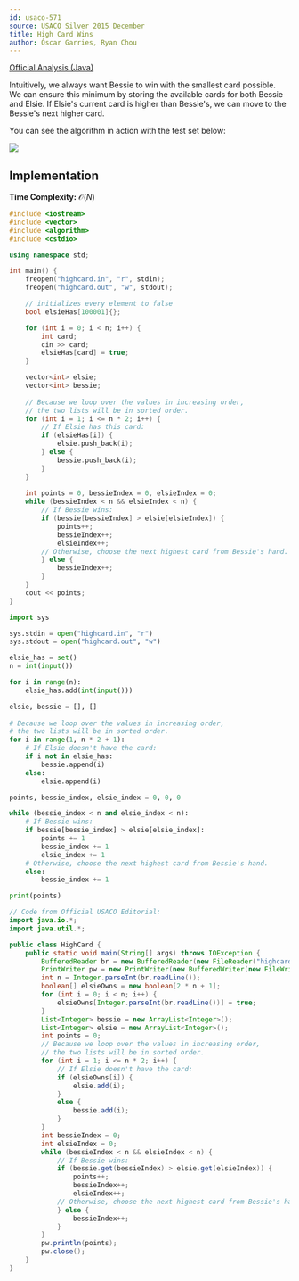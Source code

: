 ```yaml
---
id: usaco-571
source: USACO Silver 2015 December
title: High Card Wins
author: Óscar Garries, Ryan Chou
---
```


[Official Analysis (Java)](http://www.usaco.org/current/data/sol_highcard_silver_dec15.html)

Intuitively, we always want Bessie to win with the smallest card possible. We can ensure this minimum by storing the available cards for both Bessie and Elsie. If Elsie's current card is higher than Bessie's, we can move to the Bessie's next higher card.

You can see the algorithm in action with the test set below:

<img src = "/usaco-571-anim/highcard_algo.gif"/>

## Implementation

**Time Complexity:** $\mathcal{O}(N)$

<LanguageSection>

<CPPSection>

```cpp
#include <iostream>
#include <vector>
#include <algorithm>
#include <cstdio>

using namespace std;

int main() {
	freopen("highcard.in", "r", stdin);
	freopen("highcard.out", "w", stdout);

	// initializes every element to false
	bool elsieHas[100001]{};

	for (int i = 0; i < n; i++) {
		int card;
		cin >> card;
		elsieHas[card] = true;
	}

	vector<int> elsie;
	vector<int> bessie;
	
	// Because we loop over the values in increasing order,
	// the two lists will be in sorted order.
	for (int i = 1; i <= n * 2; i++) {
		// If Elsie has this card:
		if (elsieHas[i]) {
			elsie.push_back(i);
		} else {
			bessie.push_back(i);
		}
	}
	
	int points = 0, bessieIndex = 0, elsieIndex = 0;
	while (bessieIndex < n && elsieIndex < n) {
		// If Bessie wins:
		if (bessie[bessieIndex] > elsie[elsieIndex]) {
			points++;
			bessieIndex++;
			elsieIndex++;
		// Otherwise, choose the next highest card from Bessie's hand.
		} else {
			bessieIndex++;
		}
	}
	cout << points;
}
```
</CPPSection>

<PySection>

```py
import sys

sys.stdin = open("highcard.in", "r")
sys.stdout = open("highcard.out", "w")

elsie_has = set()
n = int(input())

for i in range(n):
	elsie_has.add(int(input()))

elsie, bessie = [], []
	
# Because we loop over the values in increasing order,
# the two lists will be in sorted order.
for i in range(1, n * 2 + 1):
	# If Elsie doesn't have the card:
	if i not in elsie_has:
		bessie.append(i)
	else:
		elsie.append(i)

points, bessie_index, elsie_index = 0, 0, 0

while (bessie_index < n and elsie_index < n):
	# If Bessie wins:
	if bessie[bessie_index] > elsie[elsie_index]:
		points += 1
		bessie_index += 1
		elsie_index += 1
	# Otherwise, choose the next highest card from Bessie's hand.
	else:
		bessie_index += 1

print(points)
```
</PySection>

<JavaSection>

```java
// Code from Official USACO Editorial:
import java.io.*;
import java.util.*;

public class HighCard {
	public static void main(String[] args) throws IOException {
		BufferedReader br = new BufferedReader(new FileReader("highcard.in"));
		PrintWriter pw = new PrintWriter(new BufferedWriter(new FileWriter("highcard.out")));
		int n = Integer.parseInt(br.readLine());
		boolean[] elsieOwns = new boolean[2 * n + 1];
		for (int i = 0; i < n; i++) {
			elsieOwns[Integer.parseInt(br.readLine())] = true;
		}
		List<Integer> bessie = new ArrayList<Integer>();
		List<Integer> elsie = new ArrayList<Integer>();
		int points = 0;
		// Because we loop over the values in increasing order,
		// the two lists will be in sorted order.
		for (int i = 1; i <= n * 2; i++) {
			// If Elsie doesn't have the card:
			if (elsieOwns[i]) {
				elsie.add(i);
			}
			else {
				bessie.add(i);
			}
		}
		int bessieIndex = 0;
		int elsieIndex = 0;
		while (bessieIndex < n && elsieIndex < n) {
			// If Bessie wins:
			if (bessie.get(bessieIndex) > elsie.get(elsieIndex)) {
				points++;
				bessieIndex++;
				elsieIndex++;
			// Otherwise, choose the next highest card from Bessie's hand.
			} else {
				bessieIndex++;
			}
		}
		pw.println(points);
		pw.close();
	}
}
```
</JavaSection>
</LanguageSection>
